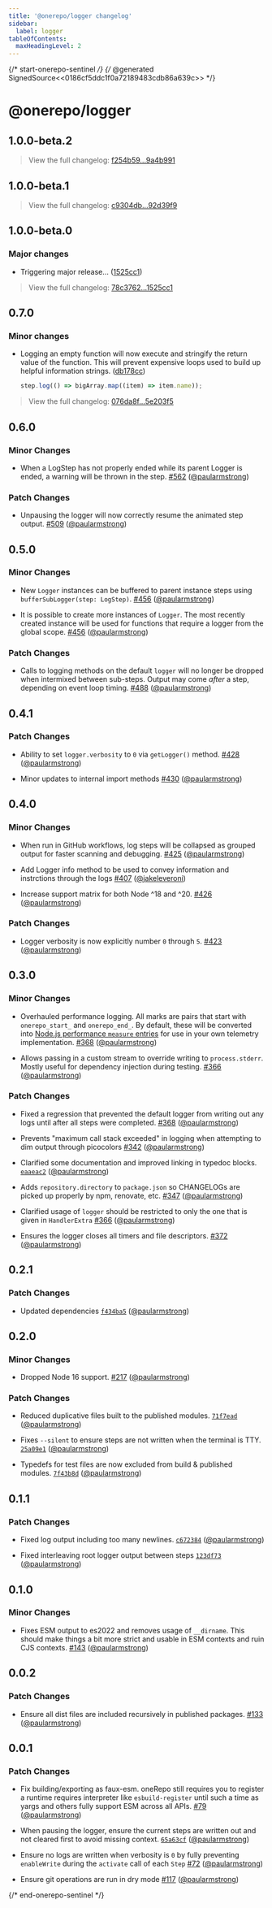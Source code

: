 ```yaml
---
title: '@onerepo/logger changelog'
sidebar:
  label: logger
tableOfContents:
  maxHeadingLevel: 2
---
```


{/* start-onerepo-sentinel */}
{/* @generated SignedSource<<0186cf5ddc1f0a72189483cdb86a639c>> */}

# @onerepo/logger

## 1.0.0-beta.2

> View the full changelog: [f254b59...9a4b991](https://github.com/paularmstrong/onerepo/compare/f254b59fefa44171397966c8913d3283fa2d0b0b...9a4b991c73b215c2ce440b7c4817e5c3a0e638e2)

## 1.0.0-beta.1

> View the full changelog: [c9304db...92d39f9](https://github.com/paularmstrong/onerepo/compare/c9304dbcfeaa10ec01a76c3057cfef66188cb428...92d39f9980e2489a25c168f722a6326ab9938b80)

## 1.0.0-beta.0

### Major changes

- Triggering major release… ([1525cc1](https://github.com/paularmstrong/onerepo/commit/1525cc1e51b571bc86ed4dbfd71864217881ff88))

> View the full changelog: [78c3762...1525cc1](https://github.com/paularmstrong/onerepo/compare/78c37627cffe8d026958ec949eda9ab0d9c29cf8...1525cc1e51b571bc86ed4dbfd71864217881ff88)

## 0.7.0

### Minor changes

- Logging an empty function will now execute and stringify the return value of the function. This will prevent expensive loops used to build up helpful information strings. ([db178cc](https://github.com/paularmstrong/onerepo/commit/db178cc3b0ca8a2bbcaa4dee27e6c7e113bca875))
  ```ts
  step.log(() => bigArray.map((item) => item.name));
  ```

> View the full changelog: [076da8f...5e203f5](https://github.com/paularmstrong/onerepo/compare/076da8f7e96c37fdbd5af4e6772778207073136d...5e203f559b5aca1f45427729a59764d3a47952b5)

## 0.6.0

### Minor Changes

- When a LogStep has not properly ended while its parent Logger is ended, a warning will be thrown in the step. [#562](https://github.com/paularmstrong/onerepo/pull/562) ([@paularmstrong](https://github.com/paularmstrong))

### Patch Changes

- Unpausing the logger will now correctly resume the animated step output. [#509](https://github.com/paularmstrong/onerepo/pull/509) ([@paularmstrong](https://github.com/paularmstrong))

## 0.5.0

### Minor Changes

- New `Logger` instances can be buffered to parent instance steps using `bufferSubLogger(step: LogStep)`. [#456](https://github.com/paularmstrong/onerepo/pull/456) ([@paularmstrong](https://github.com/paularmstrong))

- It is possible to create more instances of `Logger`. The most recently created instance will be used for functions that require a logger from the global scope. [#456](https://github.com/paularmstrong/onerepo/pull/456) ([@paularmstrong](https://github.com/paularmstrong))

### Patch Changes

- Calls to logging methods on the default `logger` will no longer be dropped when intermixed between sub-steps. Output may come _after_ a step, depending on event loop timing. [#488](https://github.com/paularmstrong/onerepo/pull/488) ([@paularmstrong](https://github.com/paularmstrong))

## 0.4.1

### Patch Changes

- Ability to set `logger.verbosity` to `0` via `getLogger()` method. [#428](https://github.com/paularmstrong/onerepo/pull/428) ([@paularmstrong](https://github.com/paularmstrong))

- Minor updates to internal import methods [#430](https://github.com/paularmstrong/onerepo/pull/430) ([@paularmstrong](https://github.com/paularmstrong))

## 0.4.0

### Minor Changes

- When run in GitHub workflows, log steps will be collapsed as grouped output for faster scanning and debugging. [#425](https://github.com/paularmstrong/onerepo/pull/425) ([@paularmstrong](https://github.com/paularmstrong))

- Add Logger info method to be used to convey information and instrctions through the logs [#407](https://github.com/paularmstrong/onerepo/pull/407) ([@jakeleveroni](https://github.com/jakeleveroni))

- Increase support matrix for both Node ^18 and ^20. [#426](https://github.com/paularmstrong/onerepo/pull/426) ([@paularmstrong](https://github.com/paularmstrong))

### Patch Changes

- Logger verbosity is now explicitly number `0` through `5`. [#423](https://github.com/paularmstrong/onerepo/pull/423) ([@paularmstrong](https://github.com/paularmstrong))

## 0.3.0

### Minor Changes

- Overhauled performance logging. All marks are pairs that start with `onerepo_start_` and `onerepo_end_`. By default, these will be converted into [Node.js performance `measure` entries](https://nodejs.org/api/perf_hooks.html#class-performancemeasure) for use in your own telemetry implementation. [#368](https://github.com/paularmstrong/onerepo/pull/368) ([@paularmstrong](https://github.com/paularmstrong))

- Allows passing in a custom stream to override writing to `process.stderr`. Mostly useful for dependency injection during testing. [#366](https://github.com/paularmstrong/onerepo/pull/366) ([@paularmstrong](https://github.com/paularmstrong))

### Patch Changes

- Fixed a regression that prevented the default logger from writing out any logs until after all steps were completed. [#368](https://github.com/paularmstrong/onerepo/pull/368) ([@paularmstrong](https://github.com/paularmstrong))

- Prevents "maximum call stack exceeded" in logging when attempting to dim output through picocolors [#342](https://github.com/paularmstrong/onerepo/pull/342) ([@paularmstrong](https://github.com/paularmstrong))

- Clarified some documentation and improved linking in typedoc blocks. [`eaaeac2`](https://github.com/paularmstrong/onerepo/commit/eaaeac257d06164adb3df11f454302c1ef2da2ba) ([@paularmstrong](https://github.com/paularmstrong))

- Adds `repository.directory` to `package.json` so CHANGELOGs are picked up properly by npm, renovate, etc. [#347](https://github.com/paularmstrong/onerepo/pull/347) ([@paularmstrong](https://github.com/paularmstrong))

- Clarified usage of `logger` should be restricted to only the one that is given in `HandlerExtra` [#366](https://github.com/paularmstrong/onerepo/pull/366) ([@paularmstrong](https://github.com/paularmstrong))

- Ensures the logger closes all timers and file descriptors. [#372](https://github.com/paularmstrong/onerepo/pull/372) ([@paularmstrong](https://github.com/paularmstrong))

## 0.2.1

### Patch Changes

- Updated dependencies [`f434ba5`](https://github.com/paularmstrong/onerepo/commit/f434ba58f4d3de366697d367449440320d0a12a7) ([@paularmstrong](https://github.com/paularmstrong))

## 0.2.0

### Minor Changes

- Dropped Node 16 support. [#217](https://github.com/paularmstrong/onerepo/pull/217) ([@paularmstrong](https://github.com/paularmstrong))

### Patch Changes

- Reduced duplicative files built to the published modules. [`71f7ead`](https://github.com/paularmstrong/onerepo/commit/71f7eadc31effa5e92cb499efff8fe8317f7c01b) ([@paularmstrong](https://github.com/paularmstrong))

- Fixes `--silent` to ensure steps are not written when the terminal is TTY. [`25a09e1`](https://github.com/paularmstrong/onerepo/commit/25a09e1db45158a7a0576193ab2eac254fbe09e1) ([@paularmstrong](https://github.com/paularmstrong))

- Typedefs for test files are now excluded from build & published modules. [`7f43b8d`](https://github.com/paularmstrong/onerepo/commit/7f43b8d0682917a1cca9f80d9c2ece7b58cfe4b9) ([@paularmstrong](https://github.com/paularmstrong))

## 0.1.1

### Patch Changes

- Fixed log output including too many newlines. [`c672384`](https://github.com/paularmstrong/onerepo/commit/c67238471572e95d1754050787d719c3f847b1c5) ([@paularmstrong](https://github.com/paularmstrong))

- Fixed interleaving root logger output between steps [`123df73`](https://github.com/paularmstrong/onerepo/commit/123df73f71f4d2ad199c4a933364f8a4d38263bc) ([@paularmstrong](https://github.com/paularmstrong))

## 0.1.0

### Minor Changes

- Fixes ESM output to es2022 and removes usage of `__dirname`. This should make things a bit more strict and usable in ESM contexts and ruin CJS contexts. [#143](https://github.com/paularmstrong/onerepo/pull/143) ([@paularmstrong](https://github.com/paularmstrong))

## 0.0.2

### Patch Changes

- Ensure all dist files are included recursively in published packages. [#133](https://github.com/paularmstrong/onerepo/pull/133) ([@paularmstrong](https://github.com/paularmstrong))

## 0.0.1

### Patch Changes

- Fix building/exporting as faux-esm. oneRepo still requires you to register a runtime requires interpreter like `esbuild-register` until such a time as yargs and others fully support ESM across all APIs. [#79](https://github.com/paularmstrong/onerepo/pull/79) ([@paularmstrong](https://github.com/paularmstrong))

- When pausing the logger, ensure the current steps are written out and not cleared first to avoid missing context. [`65a63cf`](https://github.com/paularmstrong/onerepo/commit/65a63cf5783df271a569d1e62258e389c723b56b) ([@paularmstrong](https://github.com/paularmstrong))

- Ensure no logs are written when verbosity is `0` by fully preventing `enableWrite` during the `activate` call of each `Step` [#72](https://github.com/paularmstrong/onerepo/pull/72) ([@paularmstrong](https://github.com/paularmstrong))

- Ensure git operations are run in dry mode [#117](https://github.com/paularmstrong/onerepo/pull/117) ([@paularmstrong](https://github.com/paularmstrong))

{/* end-onerepo-sentinel */}

